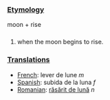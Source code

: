 ===[[Etymology]]===

moon + rise

===[[]]===

# when the moon begins to rise.

===[[Translations]]===
*[[French]]: lever de lune ''m''
*[[Spanish]]: subida de la luna ''f''
*[[Romanian]]: [[răsărit de lună]] ''n''